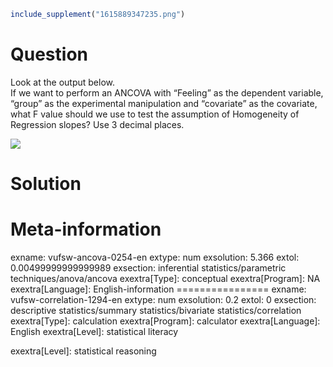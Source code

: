 ```r
include_supplement("1615889347235.png")
```

Question
========
Look at the output below.  
If we want to perform an ANCOVA with "Feeling" as the dependent
variable, "group" as the experimental manipulation and "covariate" as
the covariate, what F value should we use to test the assumption of
Homogeneity of Regression slopes? Use 3 decimal places.  
  
![](1615889347235.png)


Solution
========











Meta-information
================
exname: vufsw-ancova-0254-en
extype: num
exsolution: 5.366
extol: 0.00499999999999989
exsection: inferential statistics/parametric techniques/anova/ancova
exextra[Type]: conceptual
exextra[Program]: NA
exextra[Language]: English-information
================
exname: vufsw-correlation-1294-en
extype: num
exsolution: 0.2
extol: 0
exsection: descriptive statistics/summary statistics/bivariate statistics/correlation
exextra[Type]: calculation
exextra[Program]: calculator
exextra[Language]: English
exextra[Level]: statistical literacy

exextra[Level]: statistical reasoning

